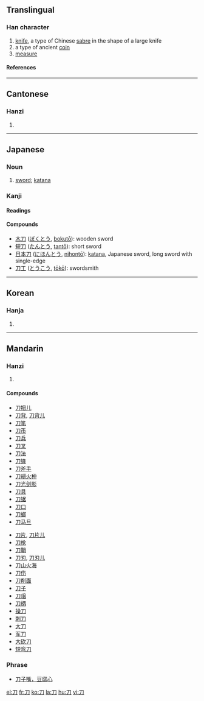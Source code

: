 {{see|刂}}<!-- may be replaced by zh-forms -->

==Translingual==
{{Han stroke|[[Image:刀-order.gif]]}}
===Han character===
{{Han char|rn=18|rad=刀|as=00|sn=2|four=1722<sub>0</sub>|canj=尸竹 (SH)}}
# [[knife]], a type of Chinese [[sabre]] in the shape of a large knife
# a type of ancient [[coin]]
# [[measure]]
====References====
{{Han ref|kx=0135.240|dkj=01845|dj=0304.040|hdz=10319.120|uh=5200|ud=20992|bh=A44D|bd=42061}}
----
==Cantonese==
===Hanzi===
{{yue-hanzi|jyut=[[dou1]]|y=[[dou1]]}}
# {{defn|Cantonese}}
----
==Japanese==
===Noun===
{{ja-noun|k|hira=かたな|rom=katana}}
# [[sword]]; [[katana]]

===Kanji===
{{ja-kanji|grade=2|rs=刀00}}
====Readings====
{{ja-readings|on=[[とう]] (tō) < [[たう]] (tau), [[と]] (to)|kun=[[かたな]] (katana)}}

====Compounds====
*[[木刀]] ([[ぼくとう]], [[bokutō]]): wooden sword
*[[短刀]] ([[たんとう]], [[tantō]]): short sword
*[[日本刀]] ([[にほんとう]], [[nihontō]]): [[katana]], Japanese sword, long sword with single-edge
*[[刀工]] ([[とうこう]], [[tōkō]]): swordsmith
----

==Korean==
===Hanja===
{{ko-hanja|hangeul=[[도]]|eumhun=칼|rv=do|mr=to}}
# {{defn|Korean}}
----
==Mandarin==
===Hanzi===
{{cmn-hanzi|pin=[[dāo]] ([[dao1]]), [[fèn]] ([[fen4]])|wg=tao<sup>1</sup>, fen<sup>4</sup>}}
# {{defn|Mandarin}}

====Compounds====
{{top}}
*[[刀把儿]]
*[[刀背]], [[刀背儿]]
*[[刀笔]]
*[[刀币]]
*[[刀兵]]
*[[刀叉]]
*[[刀法]]
*[[刀锋]]
*[[刀斧手]]
*[[刀耕火种]]
*[[刀光剑影]]
*[[刀具]]
*[[刀锯]]
*[[刀口]]
*[[刀螂]]
*[[刀马旦]]
{{mid}}
*[[刀片]], [[刀片儿]]
*[[刀枪]]
*[[刀鞘]]
*[[刀刃]], [[刀刃儿]]
*[[刀山火海]]
*[[刀伤]]
*[[刀削面]]
*[[刀子]]
*[[刀俎]]
*[[刀柄]]
*[[操刀]]
*[[刺刀]]
*[[大刀]]
*[[军刀]]
*[[大砍刀]]
*[[短弯刀]]
{{bottom}}

===Phrase===
*[[刀子嘴，豆腐心]]

[[el:刀]]
[[fr:刀]]
[[ko:刀]]
[[la:刀]]
[[hu:刀]]
[[vi:刀]]